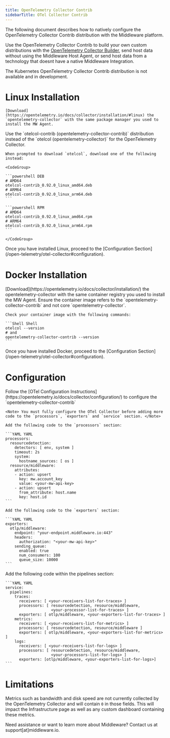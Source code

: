 ```yaml
---
title: OpenTelemetry Collector Contrib
sidebarTitle: OTel Collector Contrib
---
```


The following document describes how to natively configure the OpenTelemetry Collector Contrib distribution with the Middleware platform.

Use the OpenTelemetry Collector Contrib to build your own custom distributions with the [OpenTelemetry Collector Builder](https://opentelemetry.io/docs/collector/custom-collector/), send host data without using the Middleware Host Agent, or send host data from a technology that doesnt have a native Middleware Integration.

<Note> The Kubernetes OpenTelemetry Collector Contrib distribution is not available and in development. </Note>

# Linux Installation

<Accordion title="Step 1: Install DEB or RPM">

    [Download](https://opentelemetry.io/docs/collector/installation/#linux) the `opentelemetry-collector` with the same package manager you used to install the MW Agent.
</Accordion>

<Accordion title="Step 2: Use otelcol-contrib">
    Use the `otelcol-contrib (opentelemetry-collector-contrib)` distribution instead of the `otelcol (opentelemetry-collector)` for the OpenTelemetry Collector.

    When prompted to download `otelcol`, download one of the following instead:

    <CodeGroup>

    ```powershell DEB
    # AMD64
    otelcol-contrib_0.92.0_linux_amd64.deb
    # ARM64
    otelcol-contrib_0.92.0_linux_arm64.deb
    ```

    ```powershell RPM
    # AMD64
    otelcol-contrib_0.92.0_linux_amd64.rpm 
    # ARM64
    otelcol-contrib_0.92.0_linux_arm64.rpm
    ```

    </CodeGroup>  
</Accordion>

<Accordion title="Step 3: Follow OTel Config">
    Once you have installed Linux, proceed to the [Configuration Section](/open-telemetry/otel-collector#configuration).
</Accordion>

# Docker Installation

<Accordion title="Step 1: Install DockerHub or ghcr.io">
    [Download](https://opentelemetry.io/docs/collector/installation/) the opentelemetry-collector with the same container registry you used to install the MW Agent.
</Accordion>

<Accordion title="Step 2: Use otelcol-contrib">
    Ensure the container image refers to the `opentelemetry-collector-contrib` and not core `opentelemetry-collector`.

    Check your container image with the following commands:

    ```Shell Shell
    otelcol --version
    # and
    opentelemetry-collector-contrib --version
    ```
</Accordion>

<Accordion title="Step 3: Follow OTel Config">
    Once you have installed Docker, proceed to the [Configuration Section](/open-telemetry/otel-collector#configuration).
</Accordion>

# Configuration

<Accordion title="Step 1: Configure Collector">
    Follow the [OTel Configuration Instructions](https://opentelemetry.io/docs/collector/configuration/) to configure the `opentelemetry-collector-contrib`

    <Note> You must fully configure the OTel Collector before adding more code to the `processors`, `exporters` and `service` section. </Note>
</Accordion>

<Accordion title="Step 2: Add to Processors">

    Add the following code to the `processors` section:

    ```YAML YAML
    processors:
      resourcedetection:
        detectors: [ env, system ]
        timeout: 2s
        system:
          hostname_sources: [ os ]
      resource/middleware:
        attributes:
        - action: upsert
          key: mw.account_key
          value: <your-mw-api-key>
        - action: upsert
          from_attribute: host.name
          key: host.id
    ```
</Accordion>

<Accordion title="Step 3: Add to Exporters">

    Add the following code to the `exporters` section:

    ```YAML YAML
    exporters:
      otlp/middleware:
        endpoint: "your-endpoint.middleware.io:443"
        headers:
          authorization: "<your-mw-api-key>"
        sending_queue:
          enabled: true
          num_consumers: 100
          queue_size: 10000
    ```
</Accordion>

<Accordion title="Step 4: Add to Service">
    Add the following code within the pipelines section:

    ```YAML YAML
    service:
      pipelines:
        traces:
          receivers: [ <your-receivers-list-for-traces> ]
          processors: [ resourcedetection, resource/middleware, 
                        <your-processor-list-for-traces> ]
          exporters: [ otlp/middleware, <your-exporters-list-for-traces> ]
        metrics:
          receivers: [ <your-receivers-list-for-metrics> ]
          processors: [ resourcedetection, resource/middleware ]
          exporters: [ otlp/middleware, <your-exporters-list-for-metrics> ]
        logs:
          receivers: [ <your-receivers-list-for-logs> ]
          processors: [ resourcedetection, resource/middleware, 
                        <your-processors-list-for-logs> ]
          exporters: [otlp/middleware, <your-exporters-list-for-logs>]
    ```
</Accordion>

# Limitations

Metrics such as bandwidth and disk speed are not currently collected by the OpenTelemetry Collector and will contain `0` in those fields. This will impact the Infrastructure page as well as any custom dashboard containing these metrics.

<Note> Need assistance or want to learn more about Middleware? Contact us at support[at]middleware.io. </Note>